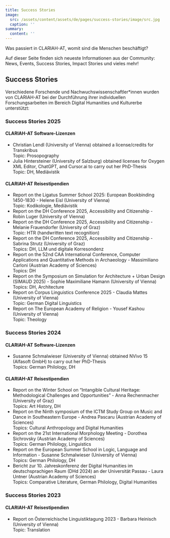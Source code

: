 ```yaml
---
title: Success Stories
image:
  src: /assets/content/assets/de/pages/success-stories/image/src.jpg
  caption: ''
summary:
  content: ''
---
```

Was passiert in CLARIAH-AT, womit sind die Menschen beschäftigt?&#x20;

Auf dieser Seite finden sich neueste Informationen aus der Community: News, Events, Success Stories, Impact Stories und vieles mehr!

## Success Stories

Verschiedene Forschende und Nachwuchswissenschaftler\*innen wurden von CLARIAH-AT bei der Durchführung ihrer individuellen Forschungsarbeiten im Bereich Digital Humanities und Kulturerbe unterstützt:

### Success Stories 2025

#### **CLARIAH-AT Software-Lizenzen**

* Christian Lendl (University of Vienna) obtained a license/credits for Transkribus \
  Topic: Prosopography
* Julia Hintersteiner (University of Salzburg) obtained licenses for Oxygen XML Editor, ChatGPT, and Cursor.ai to carry out her PhD-Thesis\
  Topic: DH, Mediävistik

#### **CLARIAH-AT Reisestipendien**

* Report on the Ligatus Summer School 2025: European Bookbinding 1450-1830 - Helene Eisl (University of Vienna)\
  Topic: Kodikologie, Mediävistik
* Report on the DH Conference 2025, Accessibility and Citizenship - Robin Luger (University of Vienna)
* Report on the DH Conference 2025, Accessibility and Citizenship - Melanie Frauendorfer (University of Graz)\
  Topic: HTR (handwritten text recognition)
* Report on the DH Conference 2025, Accessibility and Citizenship - Sabrina Strutz (University of Graz)\
  Topics: DH, LLM und digitale Korresondenz
* Report on the 52nd CAA International Conference, Computer Applications and Quantitative Methods in Archaeology - Massimiliano Carloni (Austrian Academy of Sciences)\
  Topics: DH
* Report on the Symposium on Simulation for Architecture + Urban Design (SIMAUD 2025) - Sophie Maximiliane Hamann (University of Vienna)\
  Topics: DH, Architecture
* Report on Corpus Linguistics Conference 2025 - Claudia Mattes (University of Vienna)\
  Topic: German Digital Linguistics
* Report on The European Academy of Religion - Yousef Kashou (University of Vienna)\
  Topic: Theology

### Success Stories 2024&#x20;

#### **CLARIAH-AT Software-Lizenzen**

* &#x20;Susanne Schmalwieser (University of Vienna) obtained NVivo 15 (Alfasoft GmbH) to carry out her PhD-Thesis\
  Topics: German Philology, DH

#### **CLARIAH-AT Reisestipendien**

* Report on the Winter School on “Intangible Cultural Heritage: Methodological Challenges and Opportunities” - Anna Rechenmacher (University of Graz)\
  Topics: Art History, DH
* Report on the Ninth symposium of the ICTM Study Group on Music and Dance in Southeastern Europe - Andrea Pascaru (Austrian Academy of Sciences)\
  Topics: Cultural Anthropology and Digital Humanities
* Report on the 21st International Morphology Meeting - Dorothea Sichrovsky (Austrian Academy of Sciences)\
  Topics: German Philology, Linguistics
* Report on the European Summer School in Logic, Language and Information - Susanne Schmalwieser (University of Vienna)\
  Topics: German Philology, DH
* Bericht zur 10. Jahreskonferenz der Digital Humanities im deutschsprachigen Raum (DHd 2024) an der Universität Passau - Laura Untner (Austrian Academy of Sciences)\
  Topics: Comparative Literature, German Philology, Digital Humanities

### Success Stories 2023

#### **CLARIAH-AT Reisestipendien**

* Report on Österreichische Linguistiktagung 2023 - Barbara Heinisch (University of Vienna)\
  Topic: Translation
